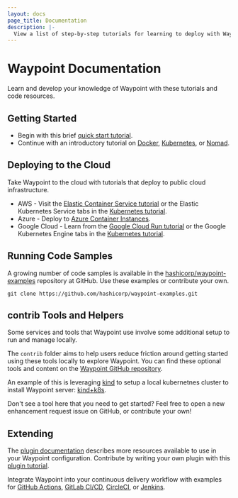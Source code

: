 ```yaml
---
layout: docs
page_title: Documentation
description: |-
  View a list of step-by-step tutorials for learning to deploy with Waypoint.
---
```


# Waypoint Documentation

Learn and develop your knowledge of Waypoint with these tutorials and code resources.

## Getting Started

- Begin with this brief [quick start tutorial](/docs/getting-started).
- Continue with an introductory tutorial on [Docker](https://learn.hashicorp.com/collections/waypoint/get-started-docker), [Kubernetes](https://learn.hashicorp.com/collections/waypoint/get-started-kubernetes), or [Nomad](https://learn.hashicorp.com/collections/waypoint/get-started-nomad).

## Deploying to the Cloud

Take Waypoint to the cloud with tutorials that deploy to public cloud infrastructure.

- AWS - Visit the [Elastic Container Service tutorial](https://learn.hashicorp.com/tutorials/waypoint/aws-ecs?in=waypoint/deploy-aws) or the Elastic Kubernetes Service tabs in the [Kubernetes tutorial](https://learn.hashicorp.com/collections/waypoint/get-started-kubernetes).
- Azure - Deploy to [Azure Container Instances](https://learn.hashicorp.com/tutorials/waypoint/azure-container-instance?in=waypoint/deploy-azure).
- Google Cloud - Learn from the [Google Cloud Run tutorial](https://learn.hashicorp.com/tutorials/waypoint/google-cloud-run?in=waypoint/deploy-google-cloud) or the Google Kubernetes Engine tabs in the [Kubernetes tutorial](https://learn.hashicorp.com/collections/waypoint/get-started-kubernetes).

## Running Code Samples

A growing number of code samples is available in the [hashicorp/waypoint-examples](https://github.com/hashicorp/waypoint-examples) repository at GitHub. Use these examples or contribute your own.

```shell-session
git clone https://github.com/hashicorp/waypoint-examples.git
```

## contrib Tools and Helpers

Some services and tools that Waypoint use involve some additional setup to run
and manage locally.

The `contrib` folder aims to help users reduce friction around getting started
using these tools locally to explore Waypoint. You can find these optional tools
and content on the [Waypoint GitHub repository](https://github.com/hashicorp/waypoint/tree/main/contrib).

An example of this is leveraging [kind](https://kind.sigs.k8s.io/) to setup a
local kubernetnes cluster to install Waypoint server: [kind+k8s](https://github.com/hashicorp/waypoint/tree/main/contrib/serverinstall/kind-k8s).

Don't see a tool here that you need to get started? Feel free to open a new
enhancement request issue on GitHub, or contribute your own!

## Extending

The [plugin documentation](/plugins) describes more resources available to use
in your Waypoint configuration. Contribute by writing your own plugin with this
[plugin tutorial](/docs/extending-waypoint/creating-plugins).

Integrate Waypoint into your continuous delivery workflow with examples for
[GitHub Actions](/docs/automating-execution/github-actions),
[GitLab CI/CD](/docs/automating-execution/gitlab-cicd),
[CircleCI](/docs/automating-execution/circle-ci), or
[Jenkins](/docs/automating-execution/jenkins).

